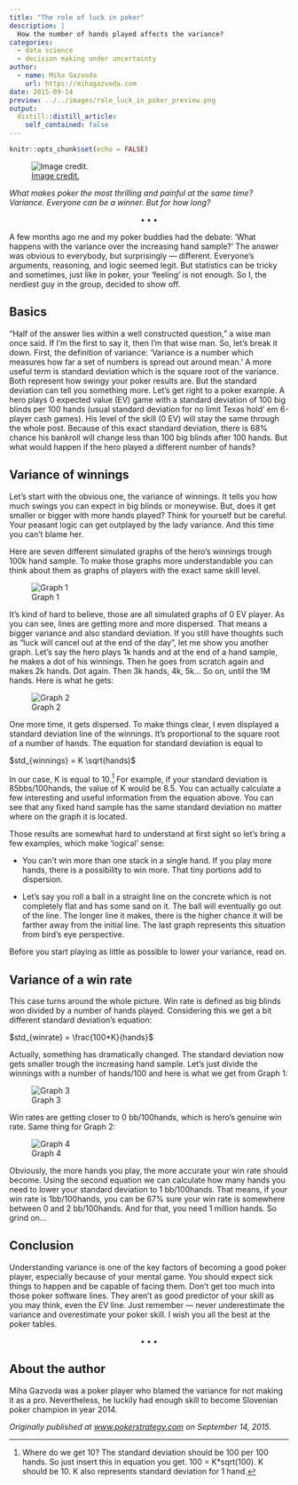 ```yaml
---
title: "The role of luck in poker"
description: |
  How the number of hands played affects the variance?
categories: 
  - data science
  - decision making under uncertainty
author:
  - name: Miha Gazvoda
    url: https://mihagazvoda.com
date: 2015-09-14
preview: ../../images/role_luck_in_poker_preview.png
output:
  distill::distill_article:
    self_contained: false
---
```


```r
knitr::opts_chunk$set(echo = FALSE)
```



![[Image credit.](http://www.edgewatercasino.ca/casino/poker)](https://cdn-images-1.medium.com/max/11520/1*FoBP7ga0wH8tQn_dyaQTrg.jpeg)

*What makes poker the most thrilling and painful at the same time? Variance. Everyone can be a winner. But for how long?*  

<center>$\bullet\bullet\bullet$</center>

A few months ago me and my poker buddies had the debate: ‘What happens with the variance over the increasing hand sample?’ The answer was obvious to everybody, but surprisingly — different. Everyone’s arguments, reasoning, and logic seemed legit. But statistics can be tricky and sometimes, just like in poker, your ‘feeling’ is not enough. So I, the nerdiest guy in the group, decided to show off.

## Basics

“Half of the answer lies within a well constructed question,” a wise man once said. If I’m the first to say it, then I’m that wise man. So, let’s break it down. First, the definition of variance: ‘Variance is a number which measures how far a set of numbers is spread out around mean.’ A more useful term is standard deviation which is the square root of the variance. Both represent how swingy your poker results are. But the standard deviation can tell you something more. Let’s get right to a poker example. A hero plays 0 expected value (EV) game with a standard deviation of 100 big blinds per 100 hands (usual standard deviation for no limit Texas hold’ em 6-player cash games). His level of the skill (0 EV) will stay the same through the whole post. Because of this exact standard deviation, there is 68% chance his bankroll will change less than 100 big blinds after 100 hands. But what would happen if the hero played a different number of hands?

## Variance of winnings

Let’s start with the obvious one, the variance of winnings. It tells you how much swings you can expect in big blinds or moneywise. But, does it get smaller or bigger with more hands played? Think for yourself but be careful. Your peasant logic can get outplayed by the lady variance. And this time you can’t blame her.

Here are seven different simulated graphs of the hero’s winnings trough 100k hand sample. To make those graphs more understandable you can think about them as graphs of players with the exact same skill level.

![Graph 1](https://miro.medium.com/proxy/1*4yDpsryVOjbECfACP193Rg.png)

It’s kind of hard to believe, those are all simulated graphs of 0 EV player. As you can see, lines are getting more and more dispersed. That means a bigger variance and also standard deviation. If you still have thoughts such as “luck will cancel out at the end of the day”, let me show you another graph. Let’s say the hero plays 1k hands and at the end of a hand sample, he makes a dot of his winnings. Then he goes from scratch again and makes 2k hands. Dot again. Then 3k hands, 4k, 5k… So on, until the 1M hands. Here is what he gets:

![Graph 2](https://miro.medium.com/proxy/1*L2e64l4yaTu-3flkb0KRPg.png)

One more time, it gets dispersed. To make things clear, I even displayed a standard deviation line of the winnings. It’s proportional to the square root of a number of hands. The equation for standard deviation is equal to

$std_{winnings} = K \sqrt(hands)$

In our case, K is equal to 10.^[Where do we get 10? The standard deviation should be 100 per 100 hands. So just insert this in equation you get. 100 = K*sqrt(100). K should be 10. K also represents standard deviation for 1 hand.] For example, if your standard deviation is 85bbs/100hands, the value of K would be 8.5. You can actually calculate a few interesting and useful information from the equation above. You can see that any fixed hand sample has the same standard deviation no matter where on the graph it is located.

Those results are somewhat hard to understand at first sight so let’s bring a few examples, which make ‘logical’ sense:

* You can’t win more than one stack in a single hand. If you play more hands, there is a possibility to win more. That tiny portions add to dispersion.

* Let’s say you roll a ball in a straight line on the concrete which is not completely flat and has some sand on it. The ball will eventually go out of the line. The longer line it makes, there is the higher chance it will be farther away from the initial line. The last graph represents this situation from bird’s eye perspective.

Before you start playing as little as possible to lower your variance, read on.

## Variance of a win rate

This case turns around the whole picture. Win rate is defined as big blinds won divided by a number of hands played. Considering this we get a bit different standard deviation’s equation:

$std_{winrate} = \frac{100*K}{hands}$

Actually, something has dramatically changed. The standard deviation now gets smaller trough the increasing hand sample. Let’s just divide the winnings with a number of hands/100 and here is what we get from Graph 1:

![Graph 3](https://miro.medium.com/proxy/1*vFaDT3xb2xPgV3OWLv7TiQ.png)

Win rates are getting closer to 0 bb/100hands, which is hero’s genuine win rate. Same thing for Graph 2:

![Graph 4](https://miro.medium.com/proxy/1*GigNAotTvMUDwzMiiqWo5g.png)

Obviously, the more hands you play, the more accurate your win rate should become. Using the second equation we can calculate how many hands you need to lower your standard deviation to 1 bb/100hands. That means, if your win rate is 1bb/100hands, you can be 67% sure your win rate is somewhere between 0 and 2 bb/100hands. And for that, you need 1 million hands. So grind on…

## Conclusion

Understanding variance is one of the key factors of becoming a good poker player, especially because of your mental game. You should expect sick things to happen and be capable of facing them. Don’t get too much into those poker software lines. They aren’t as good predictor of your skill as you may think, even the EV line. Just remember — never underestimate the variance and overestimate your poker skill. I wish you all the best at the poker tables.

<center>$\bullet\bullet\bullet$</center>

## About the author

Miha Gazvoda was a poker player who blamed the variance for not making it as a pro. Nevertheless, he luckily had enough skill to become Slovenian poker champion in year 2014.

*Originally published at [www.pokerstrategy.com](https://www.pokerstrategy.com/forum/thread.php?threadid=349465) on September 14, 2015.*



